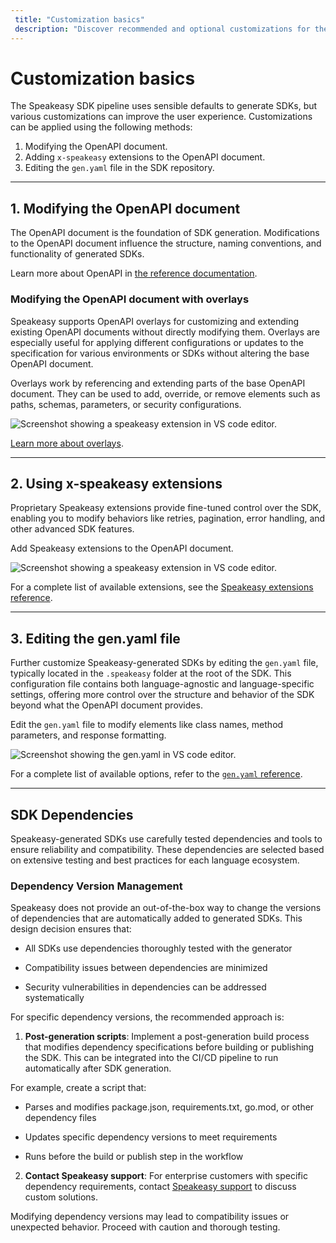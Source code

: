 ```yaml
---
 title: "Customization basics"
 description: "Discover recommended and optional customizations for the Speakeasy SDK pipeline to enhance the user experience."
---
```



# Customization basics

The Speakeasy SDK pipeline uses sensible defaults to generate SDKs, but various customizations can improve the user experience. Customizations can be applied using the following methods:

1. Modifying the OpenAPI document.
2. Adding `x-speakeasy` extensions to the OpenAPI document.
3. Editing the `gen.yaml` file in the SDK repository.

---

## 1. Modifying the OpenAPI document

The OpenAPI document is the foundation of SDK generation. Modifications to the OpenAPI document influence the structure, naming conventions, and functionality of generated SDKs.

Learn more about OpenAPI in [the reference documentation](/openapi).

### Modifying the OpenAPI document with overlays

Speakeasy supports OpenAPI overlays for customizing and extending existing OpenAPI documents without directly modifying them. Overlays are especially useful for applying different configurations or updates to the specification for various environments or SDKs without altering the base OpenAPI document.

Overlays work by referencing and extending parts of the base OpenAPI document. They can be used to add, override, or remove elements such as paths, schemas, parameters, or security configurations.

![Screenshot showing a speakeasy extension in VS code editor.](/assets/docs/overlay.png)

[Learn more about overlays](/docs/prep-openapi/overlays/create-overlays).

---

## 2. Using x-speakeasy extensions

Proprietary Speakeasy extensions provide fine-tuned control over the SDK, enabling you to modify behaviors like retries, pagination, error handling, and other advanced SDK features.

Add Speakeasy extensions to the OpenAPI document.

![Screenshot showing a speakeasy extension in VS code editor.](/assets/docs/speakeasy-extensions.png)

For a complete list of available extensions, see the [Speakeasy extensions reference](/docs/speakeasy-extensions).

---

## 3. Editing the gen.yaml file

Further customize Speakeasy-generated SDKs by editing the `gen.yaml` file, typically located in the `.speakeasy` folder at the root of the SDK. This configuration file contains both language-agnostic and language-specific settings, offering more control over the structure and behavior of the SDK beyond what the OpenAPI document provides.

Edit the `gen.yaml` file to modify elements like class names, method parameters, and response formatting.

![Screenshot showing the gen.yaml in VS code editor.](/assets/docs/genyaml.png)

For a complete list of available options, refer to the [`gen.yaml` reference](/docs/gen-reference).

---

## SDK Dependencies

Speakeasy-generated SDKs use carefully tested dependencies and tools to ensure reliability and compatibility. These dependencies are selected based on extensive testing and best practices for each language ecosystem.

### Dependency Version Management

Speakeasy does not provide an out-of-the-box way to change the versions of dependencies that are automatically added to generated SDKs. This design decision ensures that:

- All SDKs use dependencies thoroughly tested with the generator

- Compatibility issues between dependencies are minimized

- Security vulnerabilities in dependencies can be addressed systematically

For specific dependency versions, the recommended approach is:

1. **Post-generation scripts**: Implement a post-generation build process that modifies dependency specifications before building or publishing the SDK. This can be integrated into the CI/CD pipeline to run automatically after SDK generation.

For example, create a script that:

- Parses and modifies package.json, requirements.txt, go.mod, or other dependency files

- Updates specific dependency versions to meet requirements

- Runs before the build or publish step in the workflow

2. **Contact Speakeasy support**: For enterprise customers with specific dependency requirements, contact [Speakeasy support](/support/enterprise) to discuss custom solutions.



<Callout title="Caution" type="warning">

  Modifying dependency versions may lead to compatibility issues or unexpected behavior. Proceed with caution and thorough testing.

</Callout>
